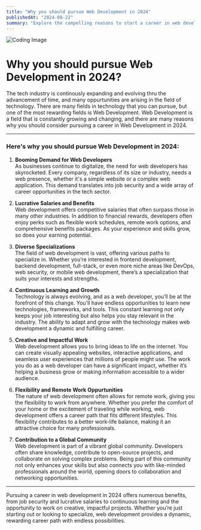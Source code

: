 ```yaml
---
title: "Why you should pursue Web Development in 2024"
publishedAt: "2024-08-22"
summary: "Explore the compelling reasons to start a career in web development in 2024."
---
```


![Coding Image](https://cms-assets.themuse.com/media/lead/01212022-1047259374-coding-classes_scanrail.jpg)
# Why you should pursue Web Development in 2024?

The tech industry is continously expanding and evolving thru the advancement of time, and many oppurtunities are arising in the field of technology. There are many fields in technology that you can pursue, but one of the most rewarding fields is Web Development. Web Development is a field that is constantly growing and changing, and there are many reasons why you should consider pursuing a career in Web Development in 2024.

---
### Here's why you should pursue Web Development in 2024:

1. **Booming Demand for Web Developers**  
	As businesses continue to digitalize, the need for web developers has skyrocketed. Every company, regardless of its size or industry, needs a web presence, whether it's a simple website or a complex web application. This demand translates into job security and a wide array of career opportunities in the tech sector.	

2. **Lucrative Salaries and Benefits**  
	Web development offers competitive salaries that often surpass those in many other industries. In addition to financial rewards, developers often enjoy perks such as flexible work schedules, remote work options, and comprehensive benefits packages. As your experience and skills grow, so does your earning potential.

3. **Diverse Specializations**  
	The field of web development is vast, offering various paths to specialize in. Whether you’re interested in frontend development, backend development, full-stack, or even more niche areas like DevOps, web security, or mobile web development, there’s a specialization that suits your interests and strengths.

4. **Continuous Learning and Growth**  
	Technology is always evolving, and as a web developer, you’ll be at the forefront of this change. You'll have endless opportunities to learn new technologies, frameworks, and tools. This constant learning not only keeps your job interesting but also helps you stay relevant in the industry. The ability to adapt and grow with the technology makes web development a dynamic and fulfilling career.

5. **Creative and Impactful Work**  
	Web development allows you to bring ideas to life on the internet. You can create visually appealing websites, interactive applications, and seamless user experiences that millions of people might use. The work you do as a web developer can have a significant impact, whether it’s helping a business grow or making information accessible to a wider audience.

6. **Flexibility and Remote Work Oppurtunities**  
	The nature of web development often allows for remote work, giving you the flexibility to work from anywhere. Whether you prefer the comfort of your home or the excitement of traveling while working, web development offers a career path that fits different lifestyles. This flexibility contributes to a better work-life balance, making it an attractive choice for many professionals.

7. **Contribution to a Global Community**  
	Web development is part of a vibrant global community. Developers often share knowledge, contribute to open-source projects, and collaborate on solving complex problems. Being part of this community not only enhances your skills but also connects you with like-minded professionals around the world, opening doors to collaboration and networking opportunities.

---

Pursuing a career in web development in 2024 offers numerous benefits, from job security and lucrative salaries to continuous learning and the opportunity to work on creative, impactful projects. Whether you’re just starting out or looking to specialize, web development provides a dynamic, rewarding career path with endless possibilities.
